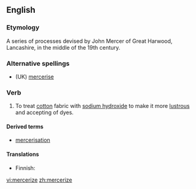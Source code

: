 ==English==

===Etymology===
{{wikipedia}}
A series of processes devised by John Mercer of Great Harwood, Lancashire, in the middle of the 19th century.

===Alternative spellings===
* (UK) [[mercerise]]

===Verb===
{{en-verb|mercerizes|mercerizing|mercerized|mercerized}}

# To treat [[cotton]] fabric with [[sodium hydroxide]] to make it more [[lustrous]] and accepting of dyes.

====Derived terms====
* [[mercerisation]]

====Translations====
{{trans-top|to treat cotton with NaOH}}
* Finnish: {{t|fi|merseroida}}
{{trans-mid}}
{{trans-bottom}}

[[vi:mercerize]]
[[zh:mercerize]]